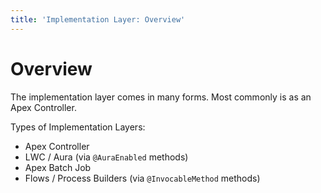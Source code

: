 ```yaml
---
title: 'Implementation Layer: Overview'
---
```


# Overview

The implementation layer comes in many forms. Most commonly is as an Apex Controller.

Types of Implementation Layers:

- Apex Controller
- LWC / Aura (via `@AuraEnabled` methods)
- Apex Batch Job
- Flows / Process Builders (via `@InvocableMethod` methods)